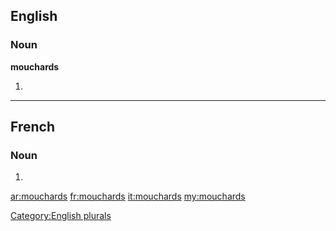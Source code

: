 ==English==

===Noun===
'''mouchards'''

# {{plural of|mouchard}}

[[Category:English plurals]]

----

==French==

===Noun===
{{head|fr|plural}} {{m|p}}

# {{plural of|mouchard|lang=fr}}

[[ar:mouchards]]
[[fr:mouchards]]
[[it:mouchards]]
[[my:mouchards]]